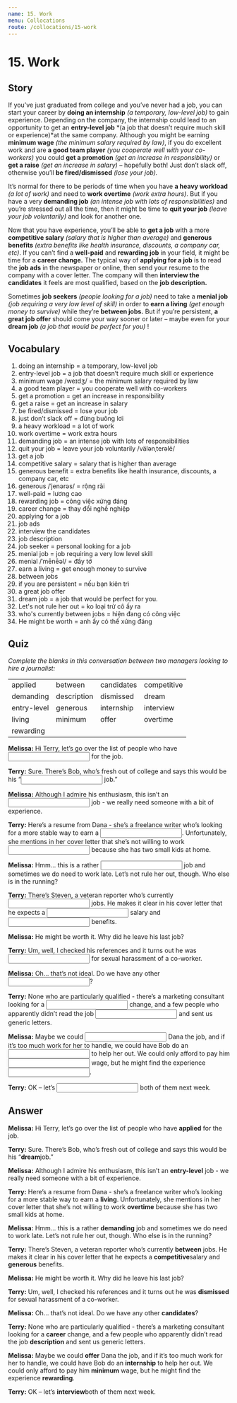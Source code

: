 ```yaml
---
name: 15. Work
menu: Collocations
route: /collocations/15-work
---
```


# 15. Work

## Story

If you’ve just graduated from college and you’ve never had a job, you can start your career by **doing an internship** _(a temporary, low-level job)_ to gain experience. Depending on the company, the internship could lead to an opportunity to get an **entry-level job** *(a job that doesn’t require much skill or experience)*at the same company.
Although you might be earning **minimum wage** _(the minimum salary required by law)_, if you do excellent work and are **a good team player** _(you cooperate well with your co-workers)_ you could **get a promotion** _(get an increase in responsibility)_ or **get a raise** _(get an increase in salary)_ – hopefully both! Just don’t slack off, otherwise you’ll **be fired/dismissed** _(lose your job)._

It’s normal for there to be periods of time when you have **a heavy workload** _(a lot of work)_ and need to **work overtime** _(work extra hours)_. But if you have a very **demanding job** _(an intense job with lots of responsibilities)_ and you’re stressed out all the time, then it might be time to **quit your job** _(leave your job voluntarily)_ and look for another one.

Now that you have experience, you’ll be able to **get a job** with a more **competitive salary** _(salary that is higher than average)_ and **generous benefits** _(extra benefits like health insurance, discounts, a company car, etc)_. If you can’t find a **well-paid** and **rewarding job** in your field, it might be time for a **career change.**
The typical way of **applying for a job** is to read the **job ads** in the newspaper or online, then send your resume to the company with a cover letter. The company will then **interview the candidates** it feels are most qualified, based on the **job description.**

Sometimes **job seekers** _(people looking for a job)_ need to take a **menial job** _(job requiring a very low level of skill)_ in order to **earn a living** _(get enough money to survive)_ while they’re **between jobs.** But if you’re persistent, **a great job offer** should come your way sooner or later – maybe even for your **dream job** _(a job that would be perfect for you)_ !

## Vocabulary

1. doing an internship = a temporary, low-level job
2. entry-level job = a job that doesn’t require much skill or experience
3. minimum wage /weɪdʒ/ = the minimum salary required by law
4. a good team player = you cooperate well with co-workers
5. get a promotion = get an increase in responsibility
6. get a raise = get an increase in salary
7. be fired/dismissed = lose your job
8. just don’t slack off = đừng buông lơi
9. a heavy workload = a lot of work
10. work overtime = work extra hours
11. demanding job = an intense job with lots of responsibilities
12. quit your job = leave your job voluntarily /välənˌterəlē/
13. get a job
14. competitive salary = salary that is higher than average
15. generous benefit = extra benefits like health insurance, discounts, a company car, etc
16. generous /ˈjenərəs/ = rộng rãi
17. well-paid = lương cao
18. rewarding job = công việc xứng đáng
19. career change = thay đổi nghề nghiệp
20. applying for a job
21. job ads
22. interview the candidates
23. job description
24. job seeker = personal looking for a job
25. menial job = job requiring a very low level skill
26. menial /ˈmēnēəl/ = đầy tớ
27. earn a living = get enough money to survive
28. between jobs
29. if you are persistent = nếu bạn kiên trì
30. a great job offer
31. dream job = a job that would be perfect for you.
32. Let's not rule her out = ko loại trừ cô ấy ra
33. who's currently between jobs = hiện đang có công việc
34. He might be worth = anh ấy có thể xứng đáng

## Quiz

_Complete the blanks in this conversation between two managers looking to hire a journalist:_

<table style="width: 100%">
  <tbody>
    <tr>
      <td>applied</td>
      <td>between</td>
      <td>candidates</td>
      <td>competitive</td>
    </tr>
    <tr>
      <td>demanding</td>
      <td>description</td>
      <td>dismissed</td>
      <td>dream</td>
    </tr>
    <tr>
      <td>entry-level</td>
      <td>generous</td>
      <td>internship</td>
      <td>interview</td>
    </tr>
    <tr>
      <td>living</td>
      <td>minimum</td>
      <td>offer</td>
      <td>overtime</td>
    </tr>
    <tr>
      <td>rewarding</td>
      <td></td>
      <td></td>
      <td></td>
    </tr>
  </tbody>
</table>

**Melissa:** Hi Terry, let’s go over the list of people who have <input className="input small-input"/> for the job.

**Terry:** Sure. There’s Bob, who’s fresh out of college and says this would be his “<input className="input small-input"/> job.”

**Melissa:** Although I admire his enthusiasm, this isn’t an <input className="input small-input"/> job - we really need someone with a bit of experience.

**Terry:** Here’s a resume from Dana - she’s a freelance writer who’s looking for a more stable way to earn a <input className="input small-input"/>. Unfortunately, she mentions in her cover letter that she’s not willing to work <input className="input small-input"/> because she has two small kids at home.

**Melissa:** Hmm… this is a rather <input className="input small-input"/> job and sometimes we do need to work late. Let’s not rule her out, though. Who else is in the running?

**Terry:** There’s Steven, a veteran reporter who’s currently <input className="input small-input"/> jobs. He makes it clear in his cover letter that he expects a <input className="input small-input"/> salary and <input className="input small-input"/> benefits.

**Melissa:** He might be worth it. Why did he leave his last job?

**Terry:** Um, well, I checked his references and it turns out he was <input className="input small-input"/> for sexual harassment of a co-worker.

**Melissa:** Oh… that’s not ideal. Do we have any other <input className="input small-input"/>?

**Terry:** None who are particularly qualified - there’s a marketing consultant looking for a <input className="input small-input"/> change, and a few people who apparently didn’t read the job <input className="input small-input"/> and sent us generic letters.

**Melissa:** Maybe we could <input className="input small-input"/> Dana the job, and if it’s too much work for her to handle, we could have Bob do an <input className="input small-input"/> to help her out. We could only afford to pay him <input className="input small-input"/> wage, but he might find the experience <input className="input small-input"/>.

**Terry:** OK – let’s <input className="input small-input"/> both of them next week.

## Answer

**Melissa:** Hi Terry, let’s go over the list of people who have **applied** for the job.

**Terry:** Sure. There’s Bob, who’s fresh out of college and says this would be his “**dream**job.”

**Melissa:** Although I admire his enthusiasm, this isn’t an **entry-level** job - we really need someone with a bit of experience.

**Terry:** Here’s a resume from Dana - she’s a freelance writer who’s looking for a more stable way to earn a **living**. Unfortunately, she mentions in her cover letter that she’s not willing to work **overtime** because she has two small kids at home.

**Melissa:** Hmm… this is a rather **demanding** job and sometimes we do need to work late. Let’s not rule her out, though. Who else is in the running?

**Terry:** There’s Steven, a veteran reporter who’s currently **between** jobs. He makes it clear in his cover letter that he expects a **competitive**salary and **generous** benefits.

**Melissa:** He might be worth it. Why did he leave his last job?

**Terry:** Um, well, I checked his references and it turns out he was **dismissed** for sexual harassment of a co-worker.

**Melissa:** Oh… that’s not ideal. Do we have any other **candidates**?

**Terry:** None who are particularly qualified - there’s a marketing consultant looking for a **career** change, and a few people who apparently didn’t read the job **description** and sent us generic letters.

**Melissa:** Maybe we could **offer** Dana the job, and if it’s too much work for her to handle, we could have Bob do an **internship** to help her out. We could only afford to pay him **minimum** wage, but he might find the experience **rewarding**.

**Terry:** OK – let’s **interview**both of them next week.

